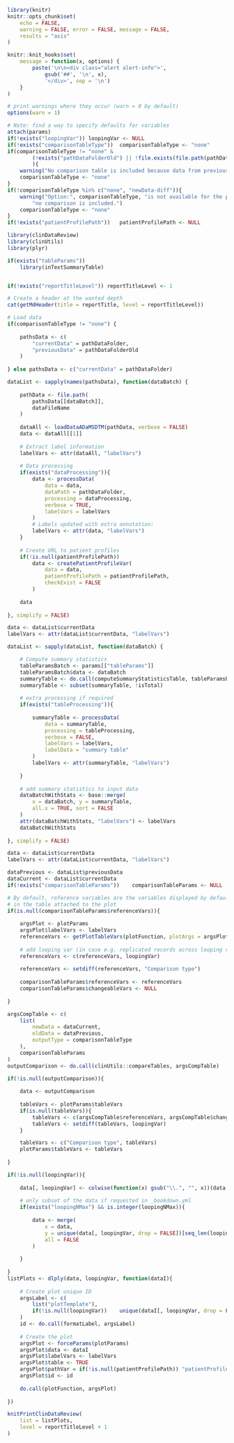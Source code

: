 <!--- 
This report create a scatterplot of a dataset and variables of interest.

Input parameters:
 
* Report-specific
- reportTitle: string with report title
- reportTitleLevel: integer with level of the report title, 1 for chapter, 2 for section, ...
- dataFileName: string with name of the file of interest
- dataProcessing (optional): list with parameters for data processing, see ? clinDataReview::processData
- loopingVar (optional): character vector with variables to loop over, a plot will be created for each combination of groups of this variable
- loopingNMax (optional): integer with maximal number of groups to consider (all by default)
- plotFunction: string with name of a plotting function of interest, available in the clinDataReview package
- plotParams: list with plotting parameters passed to the 'plotFunction' function
(excepted: 'data', 'labelVars', 'table', 'pathVar', 'id' and 'verbose')

* General:
- pathDataFolder: string with path to the data folder
- patientProfilePath: string with relative path where patient profiles are stored

-->

```r

library(knitr)
knitr::opts_chunk$set(
	echo = FALSE, 
	warning = FALSE, error = FALSE, message = FALSE, 
	results = "asis"
)

knitr::knit_hooks$set(
	message = function(x, options) {
		paste('\n\n<div class="alert alert-info">',
			gsub('##', '\n', x),
			'</div>', sep = '\n')
	}
)

# print warnings where they occur (warn = 0 by default)
options(warn = 1)

```

```r

# Note: find a way to specify defaults for variables
attach(params)
if(!exists("loopingVar")) loopingVar <- NULL
if(!exists("comparisonTableType"))	comparisonTableType <- "none"
if(comparisonTableType != "none" & 
		(!exists("pathDataFolderOld") || !file.exists(file.path(pathDataFolderOld, dataFileName)))
		){
	warning("No comparison table is included because data from previous batch is not available.")
	comparisonTableType <- "none"
}
if(!comparisonTableType %in% c("none", "newData-diff")){
	warning("Option:", comparisonTableType, "is not available for the plot template",
		"no comparison is included.")
	comparisonTableType <- "none"
}
if(!exists("patientProfilePath"))	patientProfilePath <- NULL

```

```r

library(clinDataReview)
library(clinUtils)
library(plyr)

if(exists("tableParams"))
	library(inTextSummaryTable)

```

```r
```

```r

if(!exists("reportTitleLevel"))	reportTitleLevel <- 1

# Create a header at the wanted depth
cat(getMdHeader(title = reportTitle, level = reportTitleLevel))

```


```r

# Load data
if(comparisonTableType != "none") {
	
	pathsData <- c(
		"currentData" = pathDataFolder,
		"previousData" = pathDataFolderOld
	)	
	
} else pathsData <- c("currentData" = pathDataFolder)

dataList <- sapply(names(pathsData), function(dataBatch) {
			
	pathData <- file.path(
		pathsData[[dataBatch]],
		dataFileName
	)
	
	dataAll <- loadDataADaMSDTM(pathData, verbose = FALSE)
	data <- dataAll[[1]]
	
	# Extract label information
	labelVars <- attr(dataAll, "labelVars")
	
	# Data processing 
	if(exists("dataProcessing")){
		data <- processData(
			data = data, 
			dataPath = pathDataFolder,
			processing = dataProcessing,
			verbose = TRUE,
			labelVars = labelVars
		)
		# Labels updated with extra annotation:
		labelVars <- attr(data, "labelVars")
	}
	
	# Create URL to patient profiles
	if(!is.null(patientProfilePath))
		data <- createPatientProfileVar(
			data = data, 
			patientProfilePath = patientProfilePath,
			checkExist = FALSE
		)
	
	data
	
}, simplify = FALSE)

data <- dataList$currentData
labelVars <- attr(dataList$currentData, "labelVars")

```

```r
  
dataList <- sapply(dataList, function(dataBatch) {

	# Compute summary statistics
	tableParamsBatch <- params[["tableParams"]]
	tableParamsBatch$data <- dataBatch
	summaryTable <- do.call(computeSummaryStatisticsTable, tableParamsBatch)	
	summaryTable <- subset(summaryTable, !isTotal)
	
	# extra processing if required
	if(exists("tableProcessing")){
		
		summaryTable <- processData(
			data = summaryTable, 
			processing = tableProcessing,
			verbose = FALSE,
			labelVars = labelVars,
			labelData = "summary table"
		)
		labelVars <- attr(summaryTable, "labelVars")
		
	}
	
	# add summary statistics to input data
	dataBatchWithStats <- base::merge(
		x = dataBatch, y = summaryTable, 
		all.x = TRUE, sort = FALSE
	)
	attr(dataBatchWithStats, "labelVars") <- labelVars
	dataBatchWithStats
	
}, simplify = FALSE)

data <- dataList$currentData
labelVars <- attr(dataList$currentData, "labelVars")

```

```r

dataPrevious <- dataList$previousData
dataCurrent <- dataList$currentData
if(!exists("comparisonTableParams"))	comparisonTableParams <- NULL

# By default, reference variables are the variables displayed by default 
# in the table attached to the plot
if(is.null(comparisonTableParams$referenceVars)){
	
	argsPlot <- plotParams
	argsPlot$labelVars <- labelVars
	referenceVars <- getPlotTableVars(plotFunction, plotArgs = argsPlot)
	
	# add looping var (in case e.g. replicated records across looping vars)
	referenceVars <- c(referenceVars, loopingVar)
	
	referenceVars <- setdiff(referenceVars, "Comparison type")
	
	comparisonTableParams$referenceVars <- referenceVars
	comparisonTableParams$changeableVars <- NULL
	
}

argsCompTable <- c(
	list(
		newData = dataCurrent,
		oldData = dataPrevious,
		outputType = comparisonTableType
	),
	comparisonTableParams
)
outputComparison <- do.call(clinUtils::compareTables, argsCompTable)

if(!is.null(outputComparison)){
	
	data <- outputComparison
	
	tableVars <- plotParams$tableVars
	if(is.null(tableVars)){
		tableVars <- c(argsCompTable$referenceVars, argsCompTable$changeableVars)
		tableVars <- setdiff(tableVars, loopingVar)
	}

	tableVars <- c("Comparison type", tableVars)
	plotParams$tableVars <- tableVars
	
}

```

```r

if(!is.null(loopingVar)){
	
	data[, loopingVar] <- colwise(function(x) gsub("\\.", "", x))(data[, loopingVar, drop = FALSE])
	
	# only subset of the data if requested in _bookdown.yml
	if(exists("loopingNMax") &&	is.integer(loopingNMax)){
		
		data <- merge(
			x = data,
			y = unique(data[, loopingVar, drop = FALSE])[seq_len(loopingNMax), , drop = FALSE],
			all = FALSE
		)
		
	}
	
}
listPlots <- dlply(data, loopingVar, function(dataI){
			
	# Create plot unique ID
	argsLabel <- c(
		list("plotTemplate"),
		if(!is.null(loopingVar))	unique(dataI[, loopingVar, drop = FALSE])
	)		
	id <- do.call(formatLabel, argsLabel)
	
	# Create the plot
	argsPlot <- forceParams(plotParams)
	argsPlot$data <- dataI
	argsPlot$labelVars <- labelVars
	argsPlot$table <- TRUE
	argsPlot$pathVar = if(!is.null(patientProfilePath))	"patientProfilePath"
	argsPlot$id <- id
	
	do.call(plotFunction, argsPlot)	
	
})

knitPrintClinDataReview(
	list = listPlots,
	level = reportTitleLevel + 1
)

```
